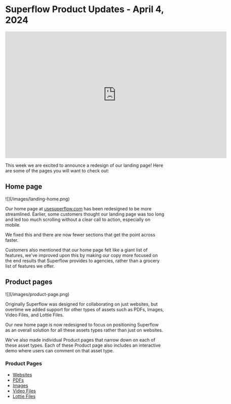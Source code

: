 # Superflow Product Updates - April 4, 2024

<Frame>
<iframe width="700px" height="400px" src="https://www.youtube.com/embed/M5te787UNYU?si=LXSo0NsXGacbTC4g" title="YouTube video player" frameBorder="0" allow="accelerometer; autoplay; clipboard-write; encrypted-media; gyroscope; picture-in-picture; web-share" allowfullscreen></iframe>
</Frame>

This week we are excited to announce a redesign of our landing page! Here are some of the pages you will want to check out:

## Home page

<Frame>
![](/images/landing-home.png)
</Frame>

Our home page at [usesuperflow.com](https://www.usesuperflow.com) has been redesigned to be more streamlined. Earlier, some customers thought our landing page was too long and led too much scrolling without a clear call to action, especially on mobile.

We fixed this and there are now fewer sections that get the point across faster.

Customers also mentioned that our home page felt like a giant list of features, we've improved upon this by making our copy more focused on the end results that Superflow provides to agencies, rather than a grocery list of features we offer.

## Product pages

<Frame>
![](/images/product-page.png)
</Frame>

Originally Superflow was designed for collaborating on just websites, but overtime we added support for other types of assets such as PDFs, Images, Video Files, and Lottie Files.

Our new home page is now redesigned to focus on positioning Superflow as an overall solution for all these assets types rather than just on websites.

We've also made individual Product pages that narrow down on each of these asset types. Each of these Product page also includes an interactive demo where users can comment on that asset type.

### Product Pages
 - [Websites](https://usesuperflow.com/website-review)
 - [PDFs](https://usesuperflow.com/video-review)
 - [Images](https://usesuperflow.com/image-review)
 - [Video Files](https://usesuperflow.com/video-review)
 - [Lottie Files](https://usesuperflow.com/lottie-files-review)
